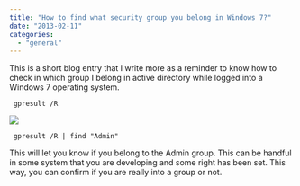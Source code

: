 ```yaml
---
title: "How to find what security group you belong in Windows 7?"
date: "2013-02-11"
categories: 
  - "general"
---
```


This is a short blog entry that I write more as a reminder to know how to check in which group I belong in active directory while logged into a Windows 7 operating system.

``` 
 gpresult /R 
``` 

![](images/infoGroup.png)

``` 
 gpresult /R | find "Admin" 
``` 

This will let you know if you belong to the Admin group. This can be handful in some system that you are developing and some right has been set. This way, you can confirm if you are really into a group or not.
